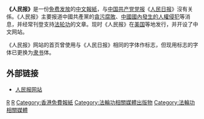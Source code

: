 {{unreferenced|time=2011-03-04T18:47:12+00:00}}
{{otheruses|人民报|subject=美国的一家免费报纸|other=与之相同或相近名称的报纸}}
{{不是|人民日报}}
{{Infobox Newspaper
| name                = 人民報<br>Ren Min Bao
| logo                = [[File:Renminbao_logo.gif|220px]]
| caption             = 人民報標誌
| type                = 日報 
| format              = 寬版 
| owners              = 
| political           = [[對中國共產黨的評論|批評中國共產黨]]<br>[[反共主義|反共主義]]
| language            = [[中文|中文]]
| price               = 免費
| foundation          = 
| headquarters        = {{USA}}[[华盛顿哥伦比亚特区|華盛頓]]
| circulation         = 
| website             = [http://www.renminbao.com/ 人民報]
}}
'''《人民报》'''是一份[[免費報紙|免费发放]]的[[中文|中文]][[報紙|報紙]]，与[[中国共产党|中国共产党]][[党报|党报]]《[[人民日报|人民日报]]》沒有关係。《人民报》主要报道中國共產黨的[[貪污腐敗|貪污腐敗]]、[[中華人民共和國人權|中國國內發生的人權侵犯]]等消息，并经常刊登支持[[法轮功|法轮功]]的文章。现时《人民报》在[[美国|美国]]等地发行，并开设了中文网站。

《人民报》网站的首页曾使用与《人民日报》相同的字体作标志，但现用标志的字体已更换为[[隶书|隶书]]体。

==外部链接==
*[http://www.renminbao.com 人民报网站] {{Wayback|url=http://www.renminbao.com/ |date=20210217065924 }}

[[Category:美国中文报纸|R]]
[[Category:免費報紙|R]]
[[Category:香港免費報紙|Category:香港免費報紙]]
[[Category:法輪功相關媒體出版物|Category:法輪功相關媒體出版物]]
[[Category:法輪功相關媒體|Category:法輪功相關媒體]]